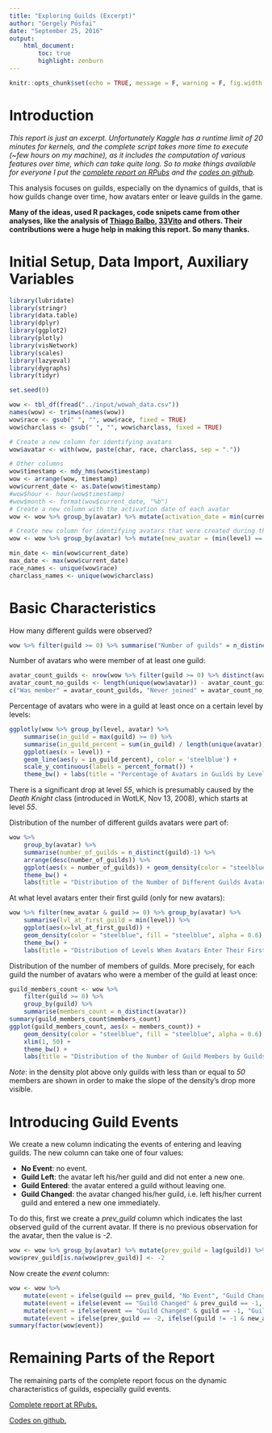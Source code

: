 ```yaml
---
title: "Exploring Guilds (Excerpt)"
author: "Gergely Pósfai"
date: "September 25, 2016"
output: 
    html_document:
        toc: true
        highlight: zenburn
---
```



```r
knitr::opts_chunk$set(echo = TRUE, message = F, warning = F, fig.width = 9, fig.height = 5)
```


# Introduction

_This report is just an excerpt. Unfortunately Kaggle has a runtime limit of 20 minutes for kernels, and the complete script takes more time to execute (~few hours on my machine), as it includes the computation of various features over time, which can take quite long. So to make things available for everyone I put the [complete report on RPubs](http://rpubs.com/posfaig/wow_exploring_guilds) and the [codes on github](https://github.com/posfaig/wow)._

This analysis focuses on guilds, especially on the dynamics of guilds, that is how guilds change over time, how avatars enter or leave guilds in the game.

__Many of the ideas, used R packages, code snipets came from other analyses, like the analysis of [Thiago Balbo](https://www.kaggle.com/thibalbo), [33Vito](https://www.kaggle.com/tonyliu) and others. Their contributions were a huge help in making this report. So many thanks.__


# Initial Setup, Data Import, Auxiliary Variables

```r
library(lubridate)
library(stringr)
library(data.table)
library(dplyr)
library(ggplot2)
library(plotly)
library(visNetwork)
library(scales)
library(lazyeval)
library(dygraphs)
library(tidyr)
```

```r
set.seed(0)

wow <- tbl_df(fread("../input/wowah_data.csv"))
names(wow) <- trimws(names(wow))
wow$race <- gsub(" ", "", wow$race, fixed = TRUE)
wow$charclass <- gsub(" ", "", wow$charclass, fixed = TRUE)

# Create a new column for identifying avatars
wow$avatar <- with(wow, paste(char, race, charclass, sep = "."))

# Other columns
wow$timestamp <- mdy_hms(wow$timestamp)
wow <- arrange(wow, timestamp)
wow$current_date <- as.Date(wow$timestamp)
#wow$hour <- hour(wow$timestamp)
#wow$month <- format(wow$current_date, "%b")
# Create a new column with the activation date of each avatar
wow <- wow %>% group_by(avatar) %>% mutate(activation_date = min(current_date)) %>% group_by()

# Create new column for identifying avatars that were created during the observed period (i.e. avatars who were seen at level 1, or level 55 for Death Knight avatars)
wow <- wow %>% group_by(avatar) %>% mutate(new_avatar = (min(level) == 1 | (min(level) == 55 & charclass[1] == "DeathKnight"))) %>% group_by

min_date <- min(wow$current_date)
max_date <- max(wow$current_date)
race_names <- unique(wow$race)
charclass_names <- unique(wow$charclass)
```


# Basic Characteristics

How many different guilds were observed?
```r
wow %>% filter(guild >= 0) %>% summarise("Number of guilds" = n_distinct(guild))
```

Number of avatars who were member of at least one guild:
```r
avatar_count_guilds <- nrow(wow %>% filter(guild >= 0) %>% distinct(avatar))
avatar_count_no_guilds <- length(unique(wow$avatar)) - avatar_count_guilds
c("Was member" = avatar_count_guilds, "Never joined" = avatar_count_no_guilds)
```

Percentage of avatars who were in a guild at least once on a certain level by levels:
```r
ggplotly(wow %>% group_by(level, avatar) %>%
    summarise(in_guild = max(guild) >= 0) %>%
    summarise(in_guild_percent = sum(in_guild) / length(unique(avatar))) %>%
    ggplot(aes(x = level)) +
    geom_line(aes(y = in_guild_percent), color = 'steelblue') +
    scale_y_continuous(labels = percent_format()) + 
    theme_bw() + labs(title = "Percentage of Avatars in Guilds by Levels", x = "Level", y = "Percentage of Avatars in Guilds"))
```

There is a significant drop at level _55_, which is presumably caused by the _Death Knight_ class (introduced in WotLK, Nov 13, 2008), which starts at level _55_.

Distribution of the number of different guilds avatars were part of:
```r
wow %>% 
    group_by(avatar) %>%
    summarise(number_of_guilds = n_distinct(guild)-1) %>% 
    arrange(desc(number_of_guilds)) %>%
    ggplot(aes(x = number_of_guilds)) + geom_density(color = "steelblue", fill = "steelblue", alpha = 0.6) + 
    theme_bw() + 
    labs(title = "Distribution of the Number of Different Guilds Avatars Were Member of", x = "Number of Different Guilds", y = "Density")
```

At what level avatars enter their first guild (only for new avatars):
```r
wow %>% filter(new_avatar & guild >= 0) %>% group_by(avatar) %>%
    summarise(lvl_at_first_guild = min(level)) %>% 
    ggplot(aes(x=lvl_at_first_guild)) + 
    geom_density(color = "steelblue", fill = "steelblue", alpha = 0.6) + 
    theme_bw() + 
    labs(title = "Distribution of Levels When Avatars Enter Their First Guild", x = "Level When Entering First Guild", y = "Density")
```

Distribution of the number of members of guilds. More precisely, for each guild the number of avatars who were a member of the guild at least once:

```r
guild_members_count <- wow %>% 
    filter(guild >= 0) %>% 
    group_by(guild) %>% 
    summarise(members_count = n_distinct(avatar))
summary(guild_members_count$members_count)
ggplot(guild_members_count, aes(x = members_count)) + 
    geom_density(color = "steelblue", fill = "steelblue", alpha = 0.6) + 
    xlim(1, 50) +
    theme_bw() + 
    labs(title = "Distribution of the Number of Guild Members by Guilds", x = "Number of Guild Members", y = "Density")
```

_Note_: in the density plot above only guilds with less than or equal to _50_ members are shown in order to make the slope of the density's drop more visible.


# Introducing Guild Events

We create a new column indicating the events of entering and leaving guilds. The new column can take one of four values:

* __No Event__: no event.
* __Guild Left__: the avatar left his/her guild and did not enter a new one.
* __Guild Entered__: the avatar entered a guild without leaving one.
* __Guild Changed__: the avatar changed his/her guild, i.e. left his/her current guild and entered a new one immediately.

To do this, first we create a *prev_guild* column which indicates the last observed guild of the current avatar. If there is no previous observation for the avatar, then the value is _-2_.
```r
wow <- wow %>% group_by(avatar) %>% mutate(prev_guild = lag(guild)) %>% group_by
wow$prev_guild[is.na(wow$prev_guild)] <- -2
```

Now create the _event_ column:
```r
wow <- wow %>%
    mutate(event = ifelse(guild == prev_guild, "No Event", "Guild Changed")) %>%
    mutate(event = ifelse(event == "Guild Changed" & prev_guild == -1, "Guild Entered", event)) %>%
    mutate(event = ifelse(event == "Guild Changed" & guild == -1, "Guild Left", event)) %>%
    mutate(event = ifelse(prev_guild == -2, ifelse((guild != -1 & new_avatar), "Guild Entered", "No Event"), event))
summary(factor(wow$event))
```


# Remaining Parts of the Report

The remaining parts of the complete report focus on the dynamic characteristics of guilds, especially  guild events.

[Complete report at RPubs.](http://rpubs.com/posfaig/wow_exploring_guilds)

[Codes on github.](https://github.com/posfaig/wow)

